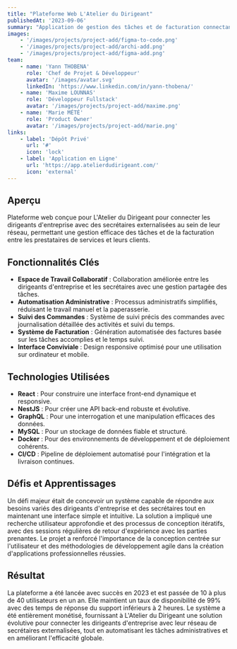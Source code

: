 ```yaml
---
title: "Plateforme Web L'Atelier du Dirigeant"
publishedAt: '2023-09-06'
summary: "Application de gestion des tâches et de facturation connectant les dirigeants d'entreprise avec des secrétaires externalisées, automatisant les processus administratifs et permettant un suivi précis des commandes."
images:
    - '/images/projects/project-add/figma-to-code.png'
    - '/images/projects/project-add/archi-add.png'
    - '/images/projects/project-add/figma-add.png'
team:
    - name: 'Yann THOBENA'
      role: 'Chef de Projet & Développeur'
      avatar: '/images/avatar.svg'
      linkedIn: 'https://www.linkedin.com/in/yann-thobena/'
    - name: 'Maxime LOUNNAS'
      role: 'Développeur Fullstack'
      avatar: '/images/projects/project-add/maxime.png'
    - name: 'Marie MÉTÉ'
      role: 'Product Owner'
      avatar: '/images/projects/project-add/marie.png'
links:
    - label: 'Dépôt Privé'
      url: '#'
      icon: 'lock'
    - label: 'Application en Ligne'
      url: 'https://app.atelierdudirigeant.com/'
      icon: 'external'
---
```


## Aperçu

Plateforme web conçue pour L'Atelier du Dirigeant pour connecter les dirigeants d'entreprise avec des secrétaires externalisées au sein de leur réseau, permettant une gestion efficace des tâches et de la facturation entre les prestataires de services et leurs clients.

## Fonctionnalités Clés

-   **Espace de Travail Collaboratif** : Collaboration améliorée entre les dirigeants d'entreprise et les secrétaires avec une gestion partagée des tâches.
-   **Automatisation Administrative** : Processus administratifs simplifiés, réduisant le travail manuel et la paperasserie.
-   **Suivi des Commandes** : Système de suivi précis des commandes avec journalisation détaillée des activités et suivi du temps.
-   **Système de Facturation** : Génération automatisée des factures basée sur les tâches accomplies et le temps suivi.
-   **Interface Conviviale** : Design responsive optimisé pour une utilisation sur ordinateur et mobile.

## Technologies Utilisées

-   **React** : Pour construire une interface front-end dynamique et responsive.
-   **NestJS** : Pour créer une API back-end robuste et évolutive.
-   **GraphQL** : Pour une interrogation et une manipulation efficaces des données.
-   **MySQL** : Pour un stockage de données fiable et structuré.
-   **Docker** : Pour des environnements de développement et de déploiement cohérents.
-   **CI/CD** : Pipeline de déploiement automatisé pour l'intégration et la livraison continues.

## Défis et Apprentissages

Un défi majeur était de concevoir un système capable de répondre aux besoins variés des dirigeants d'entreprise et des secrétaires tout en maintenant une interface simple et intuitive. La solution a impliqué une recherche utilisateur approfondie et des processus de conception itératifs, avec des sessions régulières de retour d'expérience avec les parties prenantes. Le projet a renforcé l'importance de la conception centrée sur l'utilisateur et des méthodologies de développement agile dans la création d'applications professionnelles réussies.

## Résultat

La plateforme a été lancée avec succès en 2023 et est passée de 10 à plus de 40 utilisateurs en un an. Elle maintient un taux de disponibilité de 99% avec des temps de réponse du support inférieurs à 2 heures. Le système a été entièrement monétisé, fournissant à L'Atelier du Dirigeant une solution évolutive pour connecter les dirigeants d'entreprise avec leur réseau de secrétaires externalisées, tout en automatisant les tâches administratives et en améliorant l'efficacité globale.
